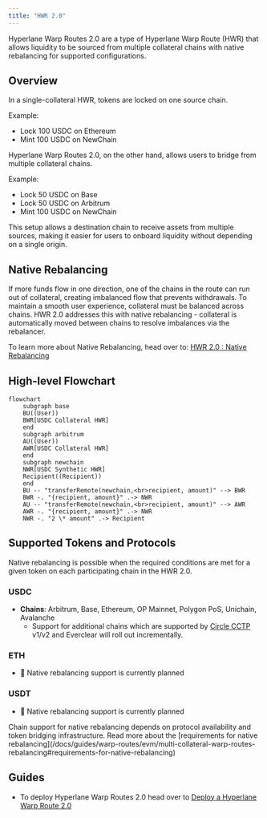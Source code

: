 ```yaml
---
title: "HWR 2.0"
---
```


Hyperlane Warp Routes 2.0 are a type of Hyperlane Warp Route (HWR) that allows liquidity to be sourced from multiple collateral chains with native rebalancing for supported configurations.

## Overview

In a single-collateral HWR, tokens are locked on one source chain.

Example:

- Lock 100 USDC on Ethereum
- Mint 100 USDC on NewChain

Hyperlane Warp Routes 2.0, on the other hand, allows users to bridge from multiple collateral chains.

Example:

- Lock 50 USDC on Base
- Lock 50 USDC on Arbitrum
- Mint 100 USDC on NewChain

This setup allows a destination chain to receive assets from multiple sources, making it easier for users to onboard liquidity without depending on a single origin.

## Native Rebalancing

If more funds flow in one direction, one of the chains in the route can run out of collateral, creating imbalanced flow that prevents withdrawals. To maintain a smooth user experience, collateral must be balanced across chains. HWR 2.0 addresses this with native rebalancing - collateral is automatically moved between chains to resolve imbalances via the rebalancer.

To learn more about Native Rebalancing, head over to: [HWR 2.0 : Native Rebalancing](/docs/guides/warp-routes/evm/multi-collateral-warp-routes-rebalancing)

## High-level Flowchart

```mermaid
flowchart
    subgraph base
    BU((User))
    BWR[USDC Collateral HWR]
    end
    subgraph arbitrum
    AU((User))
    AWR[USDC Collateral HWR]
    end
    subgraph newchain
    NWR[USDC Synthetic HWR]
    Recipient((Recipient))
    end
    BU -- "transferRemote(newchain,<br>recipient, amount)" --> BWR
    BWR -. "{recipient, amount}" .-> NWR
    AU -- "transferRemote(newchain,<br>recipient, amount)" --> AWR
    AWR -. "{recipient, amount}" .-> NWR
    NWR -. "2 \* amount" .-> Recipient
```

## Supported Tokens and Protocols

Native rebalancing is possible when the required conditions are met for a given token on each participating chain in the HWR 2.0.

### USDC

- **Chains**: Arbitrum, Base, Ethereum, OP Mainnet, Polygon PoS, Unichain, Avalanche
  - Support for additional chains which are supported by [Circle CCTP](https://developers.circle.com/cctp) v1/v2 and Everclear will roll out incrementally.

### ETH

- 🚧 Native rebalancing support is currently planned

### USDT

- 🚧 Native rebalancing support is currently planned

<Note>
  Chain support for native rebalancing depends on protocol availability and
  token bridging infrastructure. Read more about the [requirements for native
  rebalancing](/docs/guides/warp-routes/evm/multi-collateral-warp-routes-rebalancing#requirements-for-native-rebalancing)
</Note>

## Guides

- To deploy Hyperlane Warp Routes 2.0 head over to [Deploy a Hyperlane Warp Route 2.0](/docs/guides/warp-routes/evm/deploy-multi-collateral-warp-routes)

